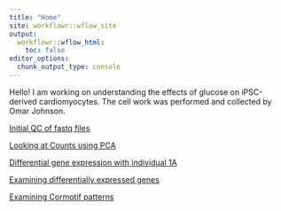 ```yaml
---
title: "Home"
site: workflowr::wflow_site
output:
  workflowr::wflow_html:
    toc: false
editor_options:
  chunk_output_type: console
---
```


Hello!  I am working on understanding the effects of glucose on iPSC-derived cardiomyocytes. The cell work was performed and collected by Omar Johnson.   

[Initial QC of fastq files](https://reneeisnowhere.github.io/Glucose_project/Fastqc_initial.html)

[Looking at Counts using PCA](https://reneeisnowhere.github.io/Glucose_project/Counts_matrix.html)

[Differential gene expression with individual 1A](https://reneeisnowhere.github.io/Glucose_project/Diff_expression.html)

[Examining differentially expressed genes](https://reneeisnowhere.github.io/Glucose_project/Expressed_genes.html)

[Examining Cormotif patterns](https://reneeisnowhere.github.io/Glucose_project/Cormotif_application.html)

